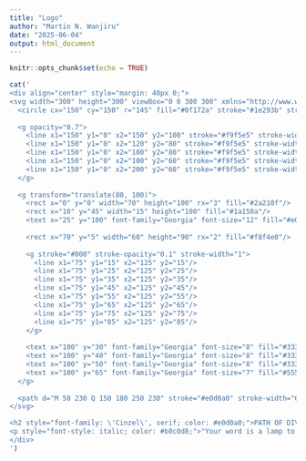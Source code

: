 ```yaml
---
title: "Logo"
author: "Martin N. Wanjiru"
date: "2025-06-04"
output: html_document
---
```


```r
knitr::opts_chunk$set(echo = TRUE)
```

```r
cat('
<div align="center" style="margin: 40px 0;">
<svg width="300" height="300" viewBox="0 0 300 300" xmlns="http://www.w3.org/2000/svg">
  <circle cx="150" cy="150" r="145" fill="#0f172a" stroke="#1e293b" stroke-width="1"/>
  
  <g opacity="0.7">
    <line x1="150" y1="0" x2="150" y2="100" stroke="#f9f5e5" stroke-width="4" stroke-linecap="round"/>
    <line x1="150" y1="0" x2="120" y2="80" stroke="#f9f5e5" stroke-width="4" stroke-linecap="round"/>
    <line x1="150" y1="0" x2="180" y2="80" stroke="#f9f5e5" stroke-width="4" stroke-linecap="round"/>
    <line x1="150" y1="0" x2="100" y2="60" stroke="#f9f5e5" stroke-width="4" stroke-linecap="round"/>
    <line x1="150" y1="0" x2="200" y2="60" stroke="#f9f5e5" stroke-width="4" stroke-linecap="round"/>
  </g>
  
  <g transform="translate(80, 100)">
    <rect x="0" y="0" width="70" height="100" rx="3" fill="#2a210f"/>
    <rect x="10" y="45" width="15" height="100" fill="#1a150a"/>
    <text x="25" y="100" font-family="Georgia" font-size="12" fill="#e0d0a0" text-anchor="middle" transform="rotate(-90 25 100)">HOLY BIBLE</text>
    
    <rect x="70" y="5" width="60" height="90" rx="2" fill="#f8f4e0"/>
    
    <g stroke="#000" stroke-opacity="0.1" stroke-width="1">
      <line x1="75" y1="15" x2="125" y2="15"/>
      <line x1="75" y1="25" x2="125" y2="25"/>
      <line x1="75" y1="35" x2="125" y2="35"/>
      <line x1="75" y1="45" x2="125" y2="45"/>
      <line x1="75" y1="55" x2="125" y2="55"/>
      <line x1="75" y1="65" x2="125" y2="65"/>
      <line x1="75" y1="75" x2="125" y2="75"/>
      <line x1="75" y1="85" x2="125" y2="85"/>
    </g>
    
    <text x="100" y="30" font-family="Georgia" font-size="8" fill="#333" text-anchor="middle">"Your word is a lamp</text>
    <text x="100" y="40" font-family="Georgia" font-size="8" fill="#333" text-anchor="middle">to my feet and a light</text>
    <text x="100" y="50" font-family="Georgia" font-size="8" fill="#333" text-anchor="middle">to my path."</text>
    <text x="100" y="65" font-family="Georgia" font-size="7" fill="#555" text-anchor="middle">- Psalm 119:105</text>
  </g>
  
  <path d="M 50 230 Q 150 180 250 230" stroke="#e0d0a0" stroke-width="6" fill="none"/>
</svg>

<h2 style="font-family: \'Cinzel\', serif; color: #e0d0a0;">PATH OF DIVINE TRUTH</h2>
<p style="font-style: italic; color: #b0c0d8;">"Your word is a lamp to my feet and a light to my path." - Psalm 119:105</p>
</div>
')
```
